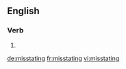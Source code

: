 ==English==

===Verb===
{{head|en|present participle}}

# {{present participle of|misstate|lang=en|nocat=1}}

[[de:misstating]]
[[fr:misstating]]
[[vi:misstating]]